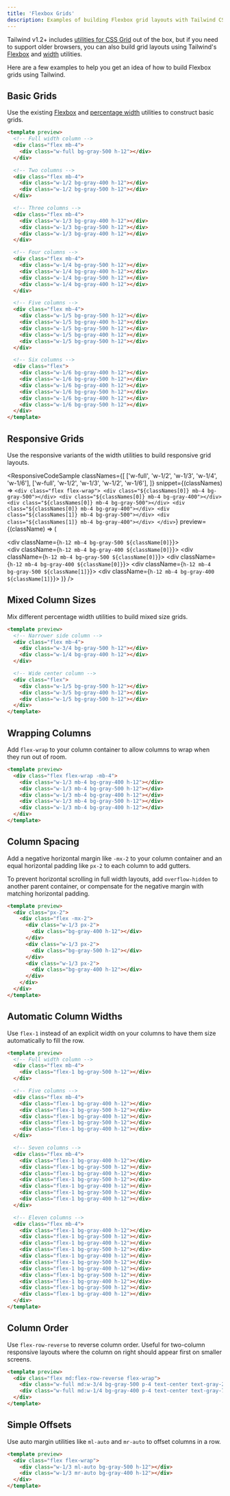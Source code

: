 ```yaml
---
title: 'Flexbox Grids'
description: Examples of building Flexbox grid layouts with Tailwind CSS.
---
```



Tailwind v1.2+ includes [utilities for CSS Grid](/docs/grid-template-columns) out of the box, but if you need to support older browsers, you can also build grid layouts using Tailwind's [Flexbox](/docs/flexbox-display) and [width](/docs/width) utilities.

Here are a few examples to help you get an idea of how to build Flexbox grids using Tailwind.

## Basic Grids

Use the existing [Flexbox](/docs/flexbox-display) and [percentage width](/docs/width) utilities to construct basic grids.

```html
<template preview>
  <!-- Full width column -->
  <div class="flex mb-4">
    <div class="w-full bg-gray-500 h-12"></div>
  </div>

  <!-- Two columns -->
  <div class="flex mb-4">
    <div class="w-1/2 bg-gray-400 h-12"></div>
    <div class="w-1/2 bg-gray-500 h-12"></div>
  </div>

  <!-- Three columns -->
  <div class="flex mb-4">
    <div class="w-1/3 bg-gray-400 h-12"></div>
    <div class="w-1/3 bg-gray-500 h-12"></div>
    <div class="w-1/3 bg-gray-400 h-12"></div>
  </div>

  <!-- Four columns -->
  <div class="flex mb-4">
    <div class="w-1/4 bg-gray-500 h-12"></div>
    <div class="w-1/4 bg-gray-400 h-12"></div>
    <div class="w-1/4 bg-gray-500 h-12"></div>
    <div class="w-1/4 bg-gray-400 h-12"></div>
  </div>

  <!-- Five columns -->
  <div class="flex mb-4">
    <div class="w-1/5 bg-gray-500 h-12"></div>
    <div class="w-1/5 bg-gray-400 h-12"></div>
    <div class="w-1/5 bg-gray-500 h-12"></div>
    <div class="w-1/5 bg-gray-400 h-12"></div>
    <div class="w-1/5 bg-gray-500 h-12"></div>
  </div>

  <!-- Six columns -->
  <div class="flex">
    <div class="w-1/6 bg-gray-400 h-12"></div>
    <div class="w-1/6 bg-gray-500 h-12"></div>
    <div class="w-1/6 bg-gray-400 h-12"></div>
    <div class="w-1/6 bg-gray-500 h-12"></div>
    <div class="w-1/6 bg-gray-400 h-12"></div>
    <div class="w-1/6 bg-gray-500 h-12"></div>
  </div>
</template>
```

## Responsive Grids

Use the responsive variants of the width utilities to build responsive grid layouts.

<ResponsiveCodeSample
  classNames={[
    ['w-full', 'w-1/2', 'w-1/3', 'w-1/4', 'w-1/6'],
    ['w-full', 'w-1/2', 'w-1/3', 'w-1/2', 'w-1/6'],
  ]}
  snippet={(classNames) => `
    <div class="flex flex-wrap">
      <div class="${classNames[0]} mb-4 bg-gray-500"></div>
      <div class="${classNames[0]} mb-4 bg-gray-400"></div>
      <div class="${classNames[0]} mb-4 bg-gray-500"></div>
      <div class="${classNames[0]} mb-4 bg-gray-400"></div>
      <div class="${classNames[1]} mb-4 bg-gray-500"></div>
      <div class="${classNames[1]} mb-4 bg-gray-400"></div>
    </div>
  `}
  preview={(className) => (
    <div className="flex flex-wrap">
      <div className={`h-12 mb-4 bg-gray-500 ${className[0]}`}></div>
      <div className={`h-12 mb-4 bg-gray-400 ${className[0]}`}></div>
      <div className={`h-12 mb-4 bg-gray-500 ${className[0]}`}></div>
      <div className={`h-12 mb-4 bg-gray-400 ${className[0]}`}></div>
      <div className={`h-12 mb-4 bg-gray-500 ${className[1]}`}></div>
      <div className={`h-12 mb-4 bg-gray-400 ${className[1]}`}></div>
    </div>
  )}
/>

## Mixed Column Sizes

Mix different percentage width utilities to build mixed size grids.

```html
<template preview>
  <!-- Narrower side column -->
  <div class="flex mb-4">
    <div class="w-3/4 bg-gray-500 h-12"></div>
    <div class="w-1/4 bg-gray-400 h-12"></div>
  </div>

  <!-- Wide center column -->
  <div class="flex">
    <div class="w-1/5 bg-gray-500 h-12"></div>
    <div class="w-3/5 bg-gray-400 h-12"></div>
    <div class="w-1/5 bg-gray-500 h-12"></div>
  </div>
</template>
```

## Wrapping Columns

Add `flex-wrap` to your column container to allow columns to wrap when they run out of room.

```html
<template preview>
  <div class="flex flex-wrap -mb-4">
    <div class="w-1/3 mb-4 bg-gray-400 h-12"></div>
    <div class="w-1/3 mb-4 bg-gray-500 h-12"></div>
    <div class="w-1/3 mb-4 bg-gray-400 h-12"></div>
    <div class="w-1/3 mb-4 bg-gray-500 h-12"></div>
    <div class="w-1/3 mb-4 bg-gray-400 h-12"></div>
  </div>
</template>
```

## Column Spacing

Add a negative horizontal margin like `-mx-2` to your column container and an equal horizontal padding like `px-2` to each column to add gutters.

To prevent horizontal scrolling in full width layouts, add `overflow-hidden` to another parent container, or compensate for the negative margin with matching horizontal padding.

```html
<template preview>
  <div class="px-2">
    <div class="flex -mx-2">
      <div class="w-1/3 px-2">
        <div class="bg-gray-400 h-12"></div>
      </div>
      <div class="w-1/3 px-2">
        <div class="bg-gray-500 h-12"></div>
      </div>
      <div class="w-1/3 px-2">
        <div class="bg-gray-400 h-12"></div>
      </div>
    </div>
  </div>
</template>
```

## Automatic Column Widths

Use `flex-1` instead of an explicit width on your columns to have them size automatically to fill the row.

```html
<template preview>
  <!-- Full width column -->
  <div class="flex mb-4">
    <div class="flex-1 bg-gray-500 h-12"></div>
  </div>

  <!-- Five columns -->
  <div class="flex mb-4">
    <div class="flex-1 bg-gray-400 h-12"></div>
    <div class="flex-1 bg-gray-500 h-12"></div>
    <div class="flex-1 bg-gray-400 h-12"></div>
    <div class="flex-1 bg-gray-500 h-12"></div>
    <div class="flex-1 bg-gray-400 h-12"></div>
  </div>

  <!-- Seven columns -->
  <div class="flex mb-4">
    <div class="flex-1 bg-gray-400 h-12"></div>
    <div class="flex-1 bg-gray-500 h-12"></div>
    <div class="flex-1 bg-gray-400 h-12"></div>
    <div class="flex-1 bg-gray-500 h-12"></div>
    <div class="flex-1 bg-gray-400 h-12"></div>
    <div class="flex-1 bg-gray-500 h-12"></div>
    <div class="flex-1 bg-gray-400 h-12"></div>
  </div>

  <!-- Eleven columns -->
  <div class="flex mb-4">
    <div class="flex-1 bg-gray-400 h-12"></div>
    <div class="flex-1 bg-gray-500 h-12"></div>
    <div class="flex-1 bg-gray-400 h-12"></div>
    <div class="flex-1 bg-gray-500 h-12"></div>
    <div class="flex-1 bg-gray-400 h-12"></div>
    <div class="flex-1 bg-gray-500 h-12"></div>
    <div class="flex-1 bg-gray-400 h-12"></div>
    <div class="flex-1 bg-gray-500 h-12"></div>
    <div class="flex-1 bg-gray-400 h-12"></div>
    <div class="flex-1 bg-gray-500 h-12"></div>
    <div class="flex-1 bg-gray-400 h-12"></div>
  </div>
</template>
```

## Column Order

Use `flex-row-reverse` to reverse column order. Useful for two-column responsive layouts where the column on right should appear first on smaller screens.

```html
<template preview>
  <div class="flex md:flex-row-reverse flex-wrap">
    <div class="w-full md:w-3/4 bg-gray-500 p-4 text-center text-gray-200">1</div>
    <div class="w-full md:w-1/4 bg-gray-400 p-4 text-center text-gray-700">2</div>
  </div>
</template>
```

## Simple Offsets

Use auto margin utilities like `ml-auto` and `mr-auto` to offset columns in a row.

```html
<template preview>
  <div class="flex flex-wrap">
    <div class="w-1/3 ml-auto bg-gray-500 h-12"></div>
    <div class="w-1/3 mr-auto bg-gray-400 h-12"></div>
  </div>
</template>
```
